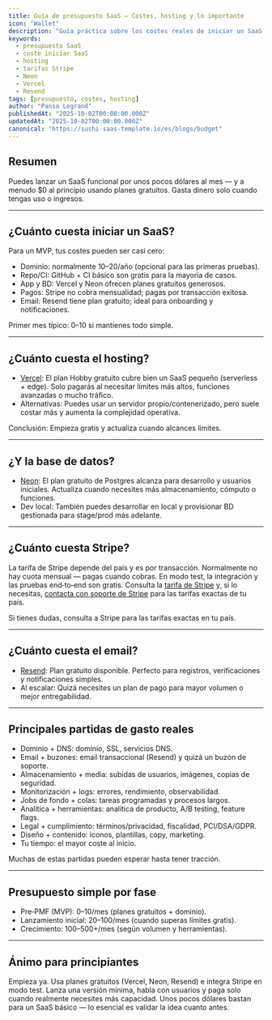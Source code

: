 ```yaml
---
title: Guía de presupuesto SaaS — Costes, hosting y lo importante
icon: "Wallet"
description: "Guía práctica sobre los costes reales de iniciar un SaaS: hosting, base de datos, pagos, email y en qué se gasta realmente. Empieza gratis, valida pronto y paga solo cuando creces."
keywords:
  - presupuesto SaaS
  - coste iniciar SaaS
  - hosting
  - tarifas Stripe
  - Neon
  - Vercel
  - Resend
tags: [presupuesto, costes, hosting]
author: "Pansa Legrand"
publishedAt: "2025-10-02T00:00:00.000Z"
updatedAt: "2025-10-02T00:00:00.000Z"
canonical: "https://sushi-saas-template.io/es/blogs/budget"
---
```


## Resumen

Puedes lanzar un SaaS funcional por unos pocos dólares al mes — y a menudo $0 al principio usando planes gratuitos. Gasta dinero solo cuando tengas uso o ingresos.

---

## ¿Cuánto cuesta iniciar un SaaS?

Para un MVP, tus costes pueden ser casi cero:

- Dominio: normalmente $10–$20/año (opcional para las primeras pruebas).
- Repo/CI: GitHub + CI básico son gratis para la mayoría de casos.
- App y BD: Vercel y Neon ofrecen planes gratuitos generosos.
- Pagos: Stripe no cobra mensualidad; pagas por transacción exitosa.
- Email: Resend tiene plan gratuito; ideal para onboarding y notificaciones.

Primer mes típico: $0–$10 si mantienes todo simple.

---

## ¿Cuánto cuesta el hosting?

- [Vercel](https://vercel.com/pricing): El plan Hobby gratuito cubre bien un SaaS pequeño (serverless + edge). Solo pagarás al necesitar límites más altos, funciones avanzadas o mucho tráfico.
- Alternativas: Puedes usar un servidor propio/contenerizado, pero suele costar más y aumenta la complejidad operativa.

Conclusión: Empieza gratis y actualiza cuando alcances límites.

---

## ¿Y la base de datos?

- [Neon](https://neon.tech/pricing): El plan gratuito de Postgres alcanza para desarrollo y usuarios iniciales. Actualiza cuando necesites más almacenamiento, cómputo o funciones.
- Dev local: También puedes desarrollar en local y provisionar BD gestionada para stage/prod más adelante.

---

## ¿Cuánto cuesta Stripe?

La tarifa de Stripe depende del país y es por transacción. Normalmente no hay cuota mensual — pagas cuando cobras. En modo test, la integración y las pruebas end‑to‑end son gratis. Consulta la [tarifa de Stripe](https://stripe.com/pricing) y, si lo necesitas, [contacta con soporte de Stripe](https://support.stripe.com/) para las tarifas exactas de tu país.

Si tienes dudas, consulta a Stripe para las tarifas exactas en tu país.

---

## ¿Cuánto cuesta el email?

- [Resend](https://resend.com/pricing): Plan gratuito disponible. Perfecto para registros, verificaciones y notificaciones simples.
- Al escalar: Quizá necesites un plan de pago para mayor volumen o mejor entregabilidad.

---

## Principales partidas de gasto reales

- Dominio + DNS: dominio, SSL, servicios DNS.
- Email + buzones: email transaccional (Resend) y quizá un buzón de soporte.
- Almacenamiento + media: subidas de usuarios, imágenes, copias de seguridad.
- Monitorización + logs: errores, rendimiento, observabilidad.
- Jobs de fondo + colas: tareas programadas y procesos largos.
- Analítica + herramientas: analítica de producto, A/B testing, feature flags.
- Legal + cumplimiento: términos/privacidad, fiscalidad, PCI/DSA/GDPR.
- Diseño + contenido: iconos, plantillas, copy, marketing.
- Tu tiempo: el mayor coste al inicio.

Muchas de estas partidas pueden esperar hasta tener tracción.

---

## Presupuesto simple por fase

- Pre‑PMF (MVP): $0–$10/mes (planes gratuitos + dominio).
- Lanzamiento inicial: $20–$100/mes (cuando superas límites gratis).
- Crecimiento: $100–$500+/mes (según volumen y herramientas).

---

## Ánimo para principiantes

Empieza ya. Usa planes gratuitos (Vercel, Neon, Resend) e integra Stripe en modo test. Lanza una versión mínima, habla con usuarios y paga solo cuando realmente necesites más capacidad. Unos pocos dólares bastan para un SaaS básico — lo esencial es validar la idea cuanto antes.
